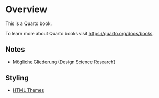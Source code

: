 # Overview {.unnumbered}

This is a Quarto book.

To learn more about Quarto books visit <https://quarto.org/docs/books>.


## Notes

- [Mögliche Gliederung](https://kirenz.github.io/thesis-guide/docs/design-science-research-gliederung.html) (Design Science Research)

## Styling

- [HTML Themes](https://quarto.org/docs/output-formats/html-themes.html)
